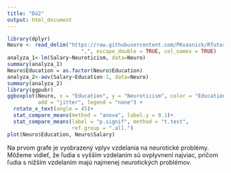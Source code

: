 ---
title: "Dú2"
output: html_document
---
```{r}
library(dplyr)
Neuro <- read_delim("https://raw.githubusercontent.com/PKvasnick/RTutorial/master/data/Neuro.csv", 
                        ",", escape_double = TRUE, col_names = TRUE)
analyza_1<-lm(Salary~Neuroticism, data=Neuro)
summary(analyza_1)
Neuro$Education = as.factor(Neuro$Education)
analyza_2<-aov(Salary~Education-1, data=Neuro)
summary(analyza_2)
library(ggpubr)
ggboxplot(Neuro, x = "Education", y = "Neuroticism", color = "Education", 
          add = "jitter", legend = "none") +
  rotate_x_text(angle = 45)+
  stat_compare_means(method = "anova", label.y = 0.1)+        
  stat_compare_means(label = "p.signif", method = "t.test",
                     ref.group = ".all.") 
plot(Neuro$Education, Neuro$Salary)
```
Na prvom grafe je vyobrazený vplyv vzdelania na neurotické problémy. Môžeme vidieť, že ľudia s vyšším vzdelaním sú ovplyvnení najviac, pričom ľudia s nižším vzdelaním majú najmenej neurotických problémov.
